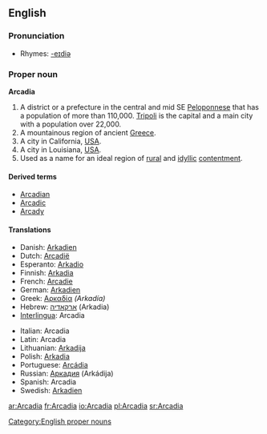 ==English==
{{wikipedia}}

===Pronunciation===
* Rhymes: [[Rhymes:English:-eɪdiə|-eɪdiə]]

===Proper noun===
'''Arcadia'''

# A district or a prefecture in the central and mid SE [[Peloponnese]] that has a population of more than 110,000. [[Tripoli]] is the capital and a main city with a population over 22,000.
# A mountainous region of ancient [[Greece]].
# A city in California, [[USA]].
# A city in Louisiana, [[USA]].
# Used as a name for an ideal region of [[rural]] and [[idyllic]] [[contentment]].

====Derived terms====
* [[Arcadian]]
* [[Arcadic]]
* [[Arcady]]

====Translations====
{{trans-top|A district or a prefecture in the central and mid SE Peloponnese}}
* Danish: [[Arkadien]]
* Dutch: [[Arcadië]]
* Esperanto: [[Arkadio]]
* Finnish: [[Arkadia]]
* French: [[Arcadie]]
* German: [[Arkadien]]
* Greek: [[Αρκαδία]] ''(Arkadía)'' {{f}}
* Hebrew: [[ארקאדיה]] (Arkadia) {{f}}
* [[Interlingua]]: Arcadia
{{trans-mid}}
* Italian: Arcadia {{f}}
* Latin: Arcadia {{f}}
* Lithuanian: [[Arkadija]]
* Polish: [[Arkadia]] {{f}}
* Portuguese: [[Arcádia]] {{f}}
* Russian: [[Аркадия]] (Arkádija) {{f}}
* Spanish: Arcadia {{f}}
* Swedish: [[Arkadien]]
{{trans-bottom}}

[[Category:English proper nouns]]

[[ar:Arcadia]]
[[fr:Arcadia]]
[[io:Arcadia]]
[[pl:Arcadia]]
[[sr:Arcadia]]